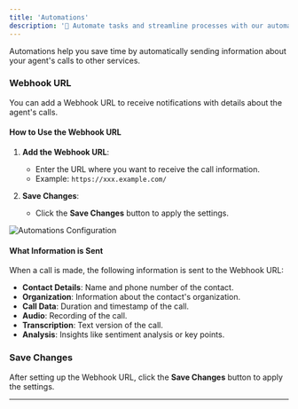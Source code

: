 ```yaml
---
title: 'Automations'
description: '🔄 Automate tasks and streamline processes with our automation tools.'
---
```


Automations help you save time by automatically sending information about your agent's calls to other services.

### Webhook URL

You can add a Webhook URL to receive notifications with details about the agent's calls.

#### How to Use the Webhook URL

1. **Add the Webhook URL**: 
   - Enter the URL where you want to receive the call information.
   - Example: `https://xxx.example.com/`

2. **Save Changes**:
   - Click the **Save Changes** button to apply the settings.

<Frame>
  <img src="/images/agents/automations.png" alt="Automations Configuration" />
</Frame>


#### What Information is Sent

When a call is made, the following information is sent to the Webhook URL:

- **Contact Details**: Name and phone number of the contact.
- **Organization**: Information about the contact's organization.
- **Call Data**: Duration and timestamp of the call.
- **Audio**: Recording of the call.
- **Transcription**: Text version of the call.
- **Analysis**: Insights like sentiment analysis or key points.



### Save Changes

After setting up the Webhook URL, click the **Save Changes** button to apply the settings.

---